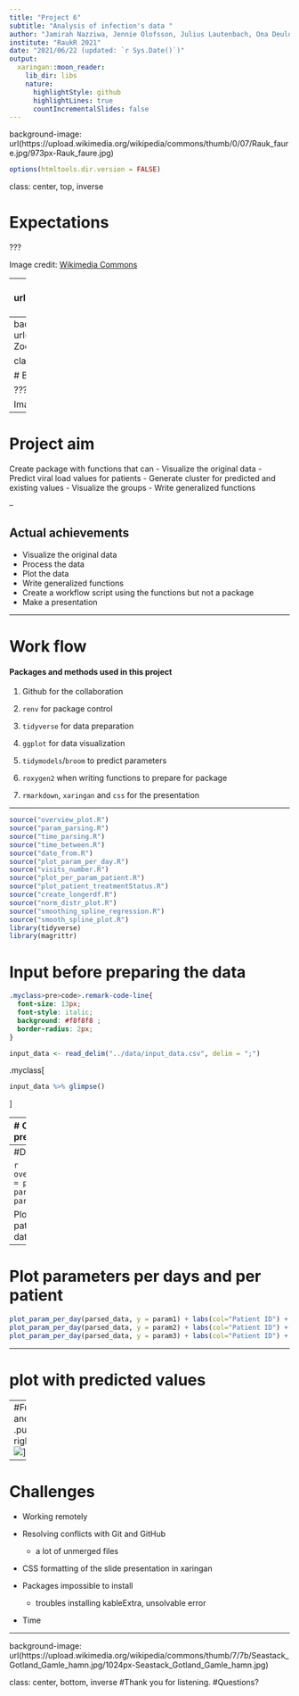 ```yaml
---
title: "Project 6"
subtitle: "Analysis of infection's data "
author: "Jamirah Nazziwa, Jennie Olofsson, Julius Lautenbach, Ona Deulofeu, Zoé Pochon"
institute: "RaukR 2021"
date: "2021/06/22 (updated: `r Sys.Date()`)"
output:
  xaringan::moon_reader:
    lib_dir: libs
    nature:
      highlightStyle: github
      highlightLines: true
      countIncrementalSlides: false
---
```


background-image: url(https://upload.wikimedia.org/wikipedia/commons/thumb/0/07/Rauk_faure.jpg/973px-Rauk_faure.jpg)

```r
options(htmltools.dir.version = FALSE) 
```

class: center, top, inverse


# Expectations

???

Image credit: [Wikimedia Commons](https://commons.wikimedia.org/wiki/File:Rauk_faure.jpg)

---
background-image: url(https://upload.wikimedia.org/wikipedia/commons/thumb/4/40/Zoom_participants_Bubrikh_readings_2020_conference.png/640px-Zoom_participants_Bubrikh_readings_2020_conference.png)

class: center, bottom, inverse

# Reality

???

Image credit: [Wikimedia Commons](https://commons.wikimedia.org/wiki/File:Zoom_participants_Bubrikh_readings_2020_conference.png)

---
background-image: url(https://upload.wikimedia.org/wikipedia/commons/thumb/4/40/Zoom_participants_Bubrikh_readings_2020_conference.png/640px-Zoom_participants_Bubrikh_readings_2020_conference.png)

class: center, bottom, inverse


# But still a very very good course! :) 

???

Image credit: [Wikimedia Commons](https://commons.wikimedia.org/wiki/File:Zoom_participants_Bubrikh_readings_2020_conference.png)

---

# Project aim

Create package with functions that can 
- Visualize the original data
- Predict viral load values for patients 
- Generate cluster for predicted and existing values
- Visualize the groups
- Write generalized functions

--

## Actual achievements 
- Visualize the original data
- Process the data
- Plot the data
- Write generalized functions
- Create a workflow script using the functions but not a package
- Make a presentation

---

# Work flow
#### Packages and methods used in this project


1. Github for the collaboration

2. `renv` for package control

3. `tidyverse` for data preparation

4. `ggplot` for data visualization

5. `tidymodels`/`broom` to predict parameters

6. `roxygen2` when writing functions to prepare for package

6. `rmarkdown`, `xaringan` and `css` for the presentation



---

```r
source("overview_plot.R")
source("param_parsing.R")
source("time_parsing.R")
source("time_between.R")
source("date_from.R")
source("plot_param_per_day.R")
source("visits_number.R")
source("plot_per_param_patient.R")
source("plot_patient_treatmentStatus.R")
source("create_longerdf.R")
source("norm_distr_plot.R")
source("smoothing_spline_regression.R")
source("smooth_spline_plot.R")
library(tidyverse)
library(magrittr)
```

# Input before preparing the data
```css
.myclass>pre>code>.remark-code-line{
  font-size: 13px;
  font-style: italic;
  background: #f8f8f8 ;
  border-radius: 2px;
}
```

```r
input_data <- read_delim("../data/input_data.csv", delim = ";")
```

.myclass[
```r
input_data %>% glimpse()
```
]



---
# Output after data preparation
.myclass[
```r
# extract parameter names
param_mapping <- param_parsing(input_data = input_data, input_param1 = "cd4", input_param2 = "cd8", input_param3 = "viral_load")
time_mapping <- time_parsing(input_data = input_data, on_date = "onset_date", vis_date = "visit_date", treat_date = "treatment_date")


## ============ 
## data wrangling
## ============ 
parsed_data <-
  input_data %>% 
  ## transform "_date" columns into date format
  date_from() %>% 
  ## mapping input variable names to function "under-the-hood" variables
  rename(time_mapping) %>% 
  rename(param_mapping) %>%
  ## calculate days between time points
  time_between(names(time_mapping)) %>% 
  ## calculate numbers of visits
  visits_number()

parsed_data  %>% glimpse()
```
]




We have created functions that
1. Calculates number of days between selected columns of class Date 
2. Adds column with treatment status
3. Adds column with visit number

Mainly using the `tidyverse` package


---
#Data overview

```r
overview_plot(parsed_data = parsed_data, param_mapping = param_mapping)
```


Plot displaying each patient and for which visits data is available



---

# Plot parameters per days and per patient

```r
plot_param_per_day(parsed_data, y = param1) + labs(col="Patient ID") + xlab("Days post onset") + ylab("CD4 levels")
plot_param_per_day(parsed_data, y = param2) + labs(col="Patient ID") + xlab("Days post onset") + ylab("CD8 levels")
plot_param_per_day(parsed_data, y = param3) + labs(col="Patient ID") + xlab("Days post onset") + ylab("Viral load")
```


---

# plot with predicted values


---
#Functions and files
.pull-right-30[
<img src="github_screenshot.png">
]

---

# Challenges

- Working remotely

- Resolving conflicts with Git and GitHub
    - a lot of unmerged files

- CSS formatting of the slide presentation in xaringan

- Packages impossible to install
    - troubles installing kableExtra, unsolvable error

- Time



---
background-image: url(https://upload.wikimedia.org/wikipedia/commons/thumb/7/7b/Seastack_Gotland_Gamle_hamn.jpg/1024px-Seastack_Gotland_Gamle_hamn.jpg)

class: center, bottom, inverse
#Thank you for listening.
#Questions? 


